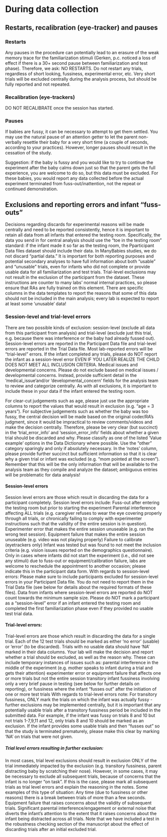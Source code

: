 # During data collection {#sec-duringcollection}

## Restarts, recalibration (eye-tracker) and pauses

### Restarts
Any pauses in the procedure can potentially lead to an erasure of the weak memory trace for the familiarization stimuli (Gerken, p.c. noticed a loss of effect if there is a 30+ second pause between familiarization and test phase). Therefore, we ask: NO RESTARTS. Do not restart any trials, regardless of short looking, fussiness, experimental error, etc. Very short trials will be excluded centrally during the analysis process, but should be fully reported and not repeated. 

### Recalibration (eye-trackers)
DO NOT RECALIBRATE once the session has started. 

### Pauses 
If babies are fussy, it can be necessary to attempt to get them settled. You may use the natural pause of an attention getter to let the parent non-verbally resettle their baby for a very short time (a couple of seconds, according to your practices). However, longer pauses should result in the cessation of the study. 

Suggestion: if the baby is fussy and you would like to try to continue the experiment after the baby calms down just so that the parent gets the full experience, you are welcome to do so, but this data must be excluded. For these babies, you would report any data collected before the actual experiment terminated from fuss-out/inattention, not the repeat or continued demonstration.


## Exclusions and reporting errors and infant “fuss-outs”

Decisions regarding discards for experimental reasons will be made centrally and need to be reported consistently, hence it is important to retain all data from all infants that entered the testing room. Specifically, the data you send in for central analysis should use the “toe in the testing room” standard: if the infant made it so far as the testing room, the Pparticipant Data files dataset should include their data. In ManyBabies studies, we do not discard “partial data.” It is important for both reporting purposes and potential secondary analyses to have full information about both “usable” and “unusable” trials, even for infants who did not complete or provide usable data for all familiarization and test trials. Trial-level exclusions may not result in the exclusion of the participant from the dataset. These instructions are counter to many labs’ normal internal practices, so please ensure that RAs are fully trained on this element. There are specific columns in the data templates to report the reasons that some of this data should not be included in the main analysis; every lab is expected to report at least some ‘unusable’ data!

### Session-level and trial-level errors

There are two possible kinds of exclusion: session-level (exclude all data from this participant from analysis) and trial-level (exclude just this trial, e.g. because there was interference or the baby had already fussed out). Session-level errors are reported in the Participant Data file and trial-level errors are reported in the Trial Data file. Most lab-reported errors will be “trial-level” errors. If the infant completed any trials, please do NOT report the infant as a session-level error EVEN IF YOU LATER REALIZE THE CHILD DOES NOT MEET ALL INCLUSION CRITERIA. Medical issues and developmental concerns. Please do not exclude based on medical issues / developmental concerns. Instead, provide sufficient detail in the ‘medical_issue’and/or ’developmental_concern’ fields for the analysis team to review and categorize centrally. As with all exclusions, it is important to include these in your data if the infant entered the testing room.

For clear-cut judgements such as age, please just use the appropriate columns to report the values that would result in exclusion (e.g. “age = 3 years”). For subjective judgements such as whether the baby was too fussy, the central decision will be made based on the original coder/RA’s judgment, since it would be impractical to review comments/videos and make the decision centrally. Therefore, please be very clear (but succinct) in the ‘trial_error_info’ and ‘session_error_info’ fields about whether a given trial should be discarded and why. Please classify as one of the listed ‘Value example’ options in the Data Dictionary where possible. Use the “other” category sparingly and only if absolutely necessary. In the ‘notes’ column, please provide further succinct but sufficient information so that it is clear why a given trial or infant was excluded (e.g. “mom pointed at the screen”). Remember that this will be the only information that will be available to the analysis team as they compile and analyze the dataset; ambiguous entries will be problematic for data analysis!

#### Session-level errors

Session level errors are those which result in discarding the data for a participant completely. Session level errors include: Fuss-out after entering the testing room but prior to starting the experiment Parental interference affecting ALL trials (e.g. caregiver refuses to wear the eye covering properly through all trials, or chronically failing to comply with experimenter instructions such that the validity of the entire session is in question). Experimenter error that makes the entire session unuseable (e.g. ran the wrong test session). Equipment failure that makes the entire session unuseable (e.g. video was not playing properly) Failure to calibrate (eyetrackers only) Infant was tested but was found to not meet the inclusion criteria (e.g. vision issues reported on the demographics questionnaire). Only in cases where infants did not start the experiment (i.e., did not see any stimuli) due to fuss-out or equipment/calibration failure, labs are welcome to reschedule the appointment to another occasion; please indicate this in the participant data form. With regards to session-level errors: Please make sure to include participants excluded for session-level errors in your Participant Data file. You do not need to report them in the Trial Data file (see below for details about the required formats of these files). Data from infants where session-level errors are reported do NOT count towards the minimum sample size. Please do NOT mark a participant as a “session-level” error if an infant entered the testing room and completed the first familiarization phase even if they provided no usable test trial data.

#### Trial-level errors:

Trial-level errors are those which result in discarding the data for a single trial. Each of the 12 test trials should be marked as either ‘no error’ (usable) or ‘error’ (to be discarded). Trials with no usable data should have ‘NA’ marked in their data columns. Your lab will make the decision and report whether a trial should be excluded, as well as the reason why. These can include temporary instances of issues such as: parental interference in the middle of the experiment (e.g. mother speaks to infant during a trial and gets their attention) experimenter error or equipment failure that affects one or more trials but not the entire session transitory infant fussiness involving only a very brief pause in testing (see below for further details on reporting), or fussiness where the infant “fusses out” after the initiation of one or more test trials With regards to trial-level errors note: For transitory fussiness, ONLY mark the trials on which the infant was actually fussy - further exclusions may be implemented centrally, but it is important that any potentially usable trials after a transitory fussiness period be included in the submitted data. For example, if the infant was fussy on trials 8 and 10 but not trials 1-7,9,11 and 12, only trials 8 and 10 should be marked as an exclusion. If the infant provides some usable trials and then “fusses out” so that the study is terminated prematurely, please make this clear by marking ‘NA’ on trials that were not given.

##### Trial level errors resulting in further exclusion:

In most cases, trial level exclusions should result in exclusion ONLY of the trial immediately impacted by the exclusion (e.g. transitory fussiness, parent distracting baby by scratching their nose). However, in some cases, it may be necessary to exclude all subsequent trials, because of concerns that the infant is no longer “on task”. If this is the case, please mark all subsequent trials as trial level errors and explain the reasoning in the notes. Some examples of this type of situation: Any time (due to fussiness or other reasons) there is a break between trials of more than a few seconds. Equipment failure that raises concerns about the validity of subsequent trials. Significant parental interference/engagement or external noise that diverts the infant’s attention to the extent that it raises concerns about the infant being distracted across all trials. Note that we have included a test in the robustness checking section of the manuscript about the effect of discarding trials after an initial excluded trial.
